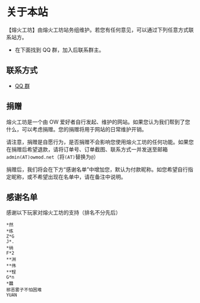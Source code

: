 
# 关于本站

【熔火工坊】由熔火工坊站务组维护。若您有任何意见，可以通过下列任意方式联系站方。

- 在下面找到 QQ 群，加入后联系群主。

## 联系方式

- [QQ 群](https://jq.qq.com/?_wv=1027&k=5J2QSeu)

## 捐赠

熔火工坊是一个由 OW 爱好者自行发起、维护的网站。如果您认为我们帮到了您什么，可以考虑捐赠。您的捐赠将用于网站的日常维护开销。

请注意，捐赠是自愿行为，是否捐赠不会影响您使用熔火工坊的任何功能。如果您在捐赠后希望退款，请将订单号、订单截图、联系方式一并发送至邮箱`admin(AT)owmod.net`（将`(AT)`替换为`@`）

捐赠后，我们将会在下方“感谢名单”中增加您，默认为付款昵称。如您希望自行指定昵称，或不希望出现在名单中，请在备注中说明。

<QR
  size={200}
  url="https://qr.alipay.com/tsx04609mgn4f8rbo0bnnad"
  logo="https://img.alicdn.com/tfs/TB1ID6DkZVl614jSZKPXXaGjpXa-488-492.png"
/>

<QR
  size={200}
  url="wxp://f2f0aQsklXwxEbqZ_M1OIQgna7VsJ0UV68mx"
  logo="https://img.alicdn.com/tfs/TB1Y2BXoz39YK4jSZPcXXXrUFXa-657-578.png"
/>

## 感谢名单

感谢以下玩家对熔火工坊的支持（排名不分先后）

```
*然
*练
Z*G
J*.
*纳
F*2
**洲
**伟
**锃
G*n
*䲜
邪恶雾子不怕困难
YUAN
```
